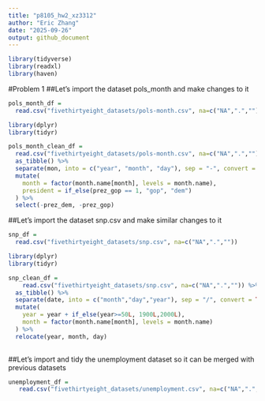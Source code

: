 ```yaml
---
title: "p8105_hw2_xz3312"
author: "Eric Zhang"
date: "2025-09-26"
output: github_document
---
```


```r
library(tidyverse)
library(readxl)
library(haven)
```
#Problem 1
##Let's import the dataset pols_month and make changes to it
```r
pols_month_df = 
  read.csv("fivethirtyeight_datasets/pols-month.csv", na=c("NA",".",""))

library(dplyr)
library(tidyr)

pols_month_clean_df = 
  read.csv("fivethirtyeight_datasets/pols-month.csv", na=c("NA",".","")) %>% 
  as_tibble() %>% 
  separate(mon, into = c("year", "month", "day"), sep = "-", convert = TRUE) %>% 
  mutate(
    month = factor(month.name[month], levels = month.name),
    president = if_else(prez_gop == 1, "gop", "dem")
  ) %>% 
  select(-prez_dem, -prez_gop)
```

##Let's import the dataset snp.csv and make similar changes to it
```r
snp_df =
  read.csv("fivethirtyeight_datasets/snp.csv", na=c("NA",".",""))

library(dplyr)
library(tidyr)

snp_clean_df =
    read.csv("fivethirtyeight_datasets/snp.csv", na=c("NA",".","")) %>%
  as_tibble() %>% 
  separate(date, into = c("month","day","year"), sep = "/", convert = TRUE) %>% 
  mutate(
    year = year + if_else(year>=50L, 1900L,2000L),
    month = factor(month.name[month], levels = month.name)
  ) %>% 
  relocate(year, month, day)
      
```

##Let's import and tidy the unemployment dataset so it can be merged with previous datasets
```r
unemployment_df =
   read.csv("fivethirtyeight_datasets/unemployment.csv", na=c("NA",".",""))
```

